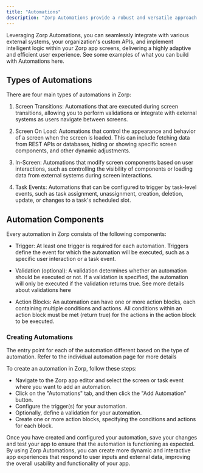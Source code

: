 ```yaml
---
title: "Automations"
description: "Zorp Automations provide a robust and versatile approach to shaping your app's behavior, enabling you to create highly dynamic and interactive user experiences tailored to your specific requirements."
---
```


Leveraging Zorp Automations, you can seamlessly integrate with various external systems, your organization's custom APIs, and implement intelligent logic within your Zorp app screens, delivering a highly adaptive and efficient user experience. See some examples of what you can build with Automations here.

## Types of Automations
There are four main types of automations in Zorp:

1. Screen Transitions: Automations that are executed during screen transitions, allowing you to perform validations or integrate with external systems as users navigate between screens.

2. Screen On Load: Automations that control the appearance and behavior of a screen when the screen is loaded. This can include fetching data from REST APIs or databases, hiding or showing specific screen components, and other dynamic adjustments. ​

3. In-Screen: Automations that modify screen components based on user interactions, such as controlling the visibility of components or loading data from external systems during screen interactions.​

4. Task Events: Automations that can be configured to trigger by task-level events, such as task assignment, unassignment, creation, deletion, update, or changes to a task's scheduled slot.

## Automation Components

Every automation in Zorp consists of the following components:

- Trigger: At least one trigger is required for each automation. Triggers define the event for which the automation will be executed, such as a specific user interaction or a task event.

- Validation (optional): A validation determines whether an automation should be executed or not. If a validation is specified, the automation will only be executed if the validation returns true. See more details about validations here

- Action Blocks: An automation can have one or more action blocks, each containing multiple conditions and actions. All conditions within an action block must be met (return true) for the actions in the action block to be executed.  

### Creating Automations
The entry point for each of the automation different based on the type of automation. Refer to the individual automation page for more details

To create an automation in Zorp, follow these steps:
- Navigate to the Zorp app editor and select the screen or task event where you want to add an automation.
- Click on the "Automations" tab, and then click the "Add Automation" button.
- Configure the trigger(s) for your automation.
- Optionally, define a validation for your automation.
- Create one or more action blocks, specifying the conditions and actions for each block.

Once you have created and configured your automation, save your changes and test your app to ensure that the automation is functioning as expected. By using Zorp Automations, you can create more dynamic and interactive app experiences that respond to user inputs and external data, improving the overall usability and functionality of your app.

